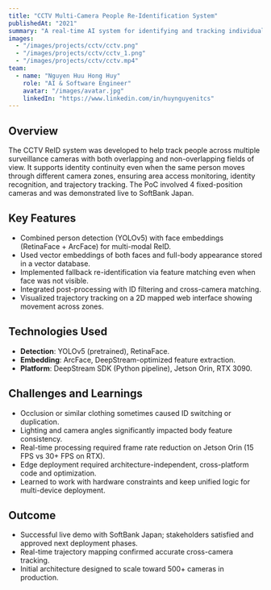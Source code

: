```yaml
---
title: "CCTV Multi-Camera People Re-Identification System"
publishedAt: "2021"
summary: "A real-time AI system for identifying and tracking individuals across multiple surveillance cameras, with partial overlapping and non-overlapping views."
images:
  - "/images/projects/cctv/cctv.png"
  - "/images/projects/cctv/cctv_1.png"
  - "/images/projects/cctv/cctv.mp4"
team:
  - name: "Nguyen Huu Hong Huy"
    role: "AI & Software Engineer"
    avatar: "/images/avatar.jpg"
    linkedIn: "https://www.linkedin.com/in/huynguyenitcs"
---
```


## Overview

The CCTV ReID system was developed to help track people across multiple surveillance cameras with both overlapping and non-overlapping fields of view. It supports identity continuity even when the same person moves through different camera zones, ensuring area access monitoring, identity recognition, and trajectory tracking. The PoC involved 4 fixed-position cameras and was demonstrated live to SoftBank Japan.

## Key Features

- Combined person detection (YOLOv5) with face embeddings (RetinaFace + ArcFace) for multi-modal ReID.
- Used vector embeddings of both faces and full-body appearance stored in a vector database.
- Implemented fallback re-identification via feature matching even when face was not visible.
- Integrated post-processing with ID filtering and cross-camera matching.
- Visualized trajectory tracking on a 2D mapped web interface showing movement across zones.

## Technologies Used

- **Detection**: YOLOv5 (pretrained), RetinaFace.
- **Embedding**: ArcFace, DeepStream-optimized feature extraction.
- **Platform**: DeepStream SDK (Python pipeline), Jetson Orin, RTX 3090.

## Challenges and Learnings

- Occlusion or similar clothing sometimes caused ID switching or duplication.
- Lighting and camera angles significantly impacted body feature consistency.
- Real-time processing required frame rate reduction on Jetson Orin (15 FPS vs 30+ FPS on RTX).
- Edge deployment required architecture-independent, cross-platform code and optimization.
- Learned to work with hardware constraints and keep unified logic for multi-device deployment.

## Outcome

- Successful live demo with SoftBank Japan; stakeholders satisfied and approved next deployment phases.
- Real-time trajectory mapping confirmed accurate cross-camera tracking.
- Initial architecture designed to scale toward 500+ cameras in production.